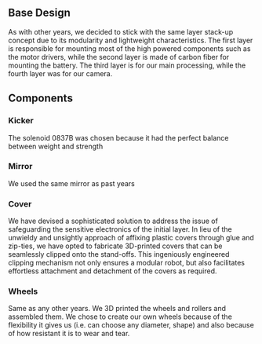 ## Base Design

As with other years, we decided to stick with the same layer stack-up concept due to its modularity and lightweight characteristics. The first layer is responsible for mounting most of the high powered components such as the motor drivers, while the second layer is made of carbon fiber for mounting the battery. The third layer is for our main processing, while the fourth layer was for our camera.

## Components

### Kicker

The solenoid 0837B was chosen because it had the perfect balance between weight and strength

### Mirror

We used the same mirror as past years

### Cover

We have devised a sophisticated solution to address the issue of safeguarding the sensitive electronics of the initial layer. In lieu of the unwieldy and unsightly approach of affixing plastic covers through glue and zip-ties, we have opted to fabricate 3D-printed covers that can be seamlessly clipped onto the stand-offs. This ingeniously engineered clipping mechanism not only ensures a modular robot, but also facilitates effortless attachment and detachment of the covers as required.

### Wheels

Same as any other years. We 3D printed the wheels and rollers and assembled them. We chose to create our own wheels because of the flexibility it gives us (i.e. can choose any diameter, shape) and also because of how resistant it is to wear and tear.

